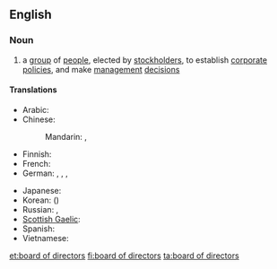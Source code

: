 ==English==
{{wikipedia}}

===Noun===
{{en-noun|sg=[[board]] of [[director]]s|boards of directors}}

# a [[group]] of [[people]], elected by [[stockholder]]s, to establish [[corporate]] [[policies]], and make [[management]] [[decision]]s

====Translations====
{{trans-top|group of people elected by stockholders}}
* Arabic: {{t|ar|مجلس إدارة|m|tr=májlis 'idaara}}
* Chinese:
*: Mandarin: {{t|cmn|董事會|sc=Hani}}, {{t|cmn|董事会|tr=dǒngshìhuì|sc=Hani}}
* Finnish: {{t+|fi|hallitus}}
* French: {{t|fr|conseil d'administration|m}}
* German: {{t|de|Vorstand|m}}, {{t|de|Direktorium|n}}, {{t|de|Verwaltungsrat|n}}, {{t|de|Board of Directors|n}}
{{trans-mid}}
* Japanese: {{t|ja|取締役会|tr=とりしまりやくかい, torishimariyaku-kai}}
* Korean: {{t|ko|이사회|tr=isahoe|sc=Hang}} ({{t|ko|理事會|sc=Hani}})
* Russian: {{t|ru|совет директоров|m|tr=sovét direktoróv}}, {{t+|ru|правление|n|tr=pravlénije}}
* [[Scottish Gaelic]]: {{t|gd|bòrd-stiùiridh|m}}
* Spanish: {{t|es|consejo de administración|m}}
* Vietnamese: {{t|vi|hội đồng quản trị|xs=Vietnamese}}
{{trans-bottom}}

[[et:board of directors]]
[[fi:board of directors]]
[[ta:board of directors]]